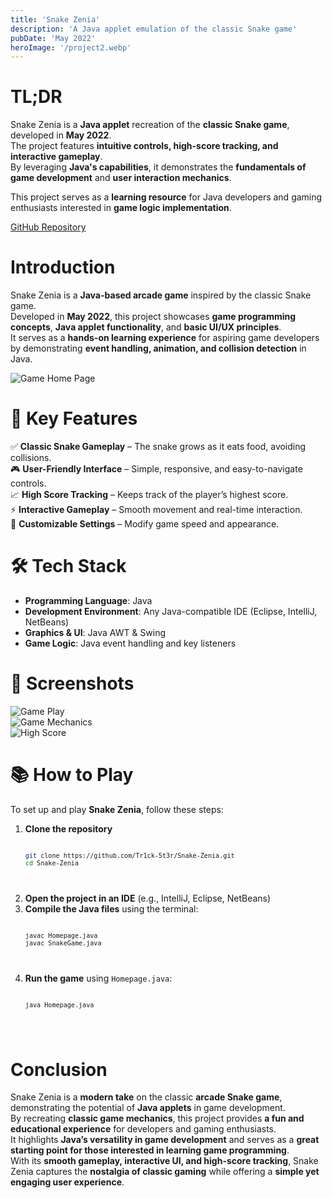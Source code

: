 ```yaml
---
title: 'Snake Zenia'
description: 'A Java applet emulation of the classic Snake game'
pubDate: 'May 2022'
heroImage: '/project2.webp'
---
```



# TL;DR

Snake Zenia is a **Java applet** recreation of the **classic Snake game**, developed in **May 2022**.  
The project features **intuitive controls, high-score tracking, and interactive gameplay**.  
By leveraging **Java's capabilities**, it demonstrates the **fundamentals of game development** and **user interaction mechanics**.  

This project serves as a **learning resource** for Java developers and gaming enthusiasts interested in **game logic implementation**.  

[GitHub Repository](https://github.com/Tr1ck-5t3r/Snake-Zenia)

# Introduction

Snake Zenia is a **Java-based arcade game** inspired by the classic Snake game.  
Developed in **May 2022**, this project showcases **game programming concepts**, **Java applet functionality**, and **basic UI/UX principles**.  
It serves as a **hands-on learning experience** for aspiring game developers by demonstrating **event handling, animation, and collision detection** in Java.  

![Game Home Page](/project-5/snake-zenia-2.webp "Snake Zenia Game Home Page")

# 🚀 Key Features  

✅ **Classic Snake Gameplay** – The snake grows as it eats food, avoiding collisions.  
🎮 **User-Friendly Interface** – Simple, responsive, and easy-to-navigate controls.  
📈 **High Score Tracking** – Keeps track of the player’s highest score.  
⚡ **Interactive Gameplay** – Smooth movement and real-time interaction.  
🎨 **Customizable Settings** – Modify game speed and appearance.  

# 🛠️ Tech Stack  

- **Programming Language**: Java  
- **Development Environment**: Any Java-compatible IDE (Eclipse, IntelliJ, NetBeans)  
- **Graphics & UI**: Java AWT & Swing  
- **Game Logic**: Java event handling and key listeners  

# 📸 Screenshots  

![Game Play](/project-5/snake-zenia-1.webp "Snake Zenia Game Play")  
![Game Mechanics](/project-5/snake-zenia-3.webp "Snake Zenia Game Mechanics")  
![High Score](/project-5/snake-zenia-4.webp "High Score Tracking")  

# 📚 How to Play  

To set up and play **Snake Zenia**, follow these steps:

1. **Clone the repository**  
    <Code lang="bash">
    ```sh
    git clone https://github.com/Tr1ck-5t3r/Snake-Zenia.git
    cd Snake-Zenia
    ```
    </Code>
2. **Open the project in an IDE** (e.g., IntelliJ, Eclipse, NetBeans)  
3. **Compile the Java files** using the terminal:  
    <Code lang="bash">
    ```sh
    javac Homepage.java
    javac SnakeGame.java
    ```
    </Code>
4. **Run the game** using `Homepage.java`:  
    <Code lang="bash">
    ```sh
    java Homepage.java
    ```
    </Code>

# Conclusion  

Snake Zenia is a **modern take** on the classic **arcade Snake game**, demonstrating the potential of **Java applets** in game development.  
By recreating **classic game mechanics**, this project provides **a fun and educational experience** for developers and gaming enthusiasts.  
It highlights **Java’s versatility in game development** and serves as a **great starting point for those interested in learning game programming**.  
With its **smooth gameplay, interactive UI, and high-score tracking**, Snake Zenia captures the **nostalgia of classic gaming** while offering a **simple yet engaging user experience**.
